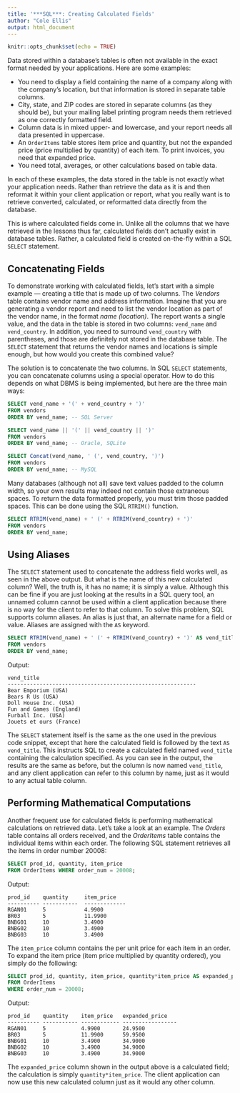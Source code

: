 ```yaml
---
title: '***SQL***: Creating Calculated Fields'
author: "Cole Ellis"
output: html_document
---
```


```r
knitr::opts_chunk$set(echo = TRUE)
```

Data stored within a database’s tables is often not available in the exact format needed by your applications. Here are some examples:

- You need to display a field containing the name of a company along with the company’s location, but that information is stored in separate table columns.
- City, state, and ZIP codes are stored in separate columns (as they should be), but your mailing label printing program needs them retrieved as one correctly formatted field.
- Column data is in mixed upper- and lowercase, and your report needs all data presented in uppercase.
- An `OrderItems` table stores item price and quantity, but not the expanded price (price multiplied by quantity) of each item. To print invoices, you need that expanded price.
- You need total, averages, or other calculations based on table data.

In each of these examples, the data stored in the table is not exactly what your application needs. Rather than retrieve the data as it is and then reformat it within your client application or report, what you really want is to retrieve converted, calculated, or reformatted data directly from the database.

This is where calculated fields come in. Unlike all the columns that we have retrieved in the lessons thus far, calculated fields don’t actually exist in database tables. Rather, a calculated field is created on-the-fly within a SQL `SELECT` statement.

## Concatenating Fields
To demonstrate working with calculated fields, let’s start with a simple example — creating a title that is made up of two columns.  The *Vendors* table contains vendor name and address information. Imagine that you are generating a vendor report and need to list the vendor location as part of the vendor name, in the format *name (location)*.
The report wants a single value, and the data in the table is stored in two columns: `vend_name` and `vend_country`. In addition, you need to surround `vend_country` with parentheses, and those are definitely not stored in the database table. The `SELECT` statement that returns the vendor names and locations is simple enough, but how would you create this combined value?

The solution is to concatenate the two columns. In SQL `SELECT` statements, you can concatenate columns using a special operator.  How to do this depends on what DBMS is being implemented, but here are the three main ways:
```sql
SELECT vend_name + '(' + vend_country + ')'
FROM vendors
ORDER BY vend_name; -- SQL Server

SELECT vend_name || '(' || vend_country || ')'
FROM vendors
ORDER BY vend_name; -- Oracle, SQLite

SELECT Concat(vend_name, ' (', vend_country, ')')
FROM vendors
ORDER BY vend_name; -- MySQL
```
Many databases (although not all) save text values padded to the column width, so your own results may indeed not contain those extraneous spaces. To return the data formatted properly, you must trim those padded spaces. This can be done using the SQL `RTRIM()` function.
```sql
SELECT RTRIM(vend_name) + ' (' + RTRIM(vend_country) + ')'
FROM vendors
ORDER BY vend_name;
```

## Using Aliases
The `SELECT` statement used to concatenate the address field works well, as seen in the above output. But what is the name of this new calculated column? Well, the truth is, it has no name; it is simply a value. Although this can be fine if you are just looking at the results in a SQL query tool, an unnamed column cannot be used within a client application because there is no way for the client to refer to that column.  To solve this problem, SQL supports column aliases. An alias is just that, an alternate name for a field or value. Aliases are assigned with the `AS` keyword. 
```sql
SELECT RTRIM(vend_name) + ' (' + RTRIM(vend_country) + ')' AS vend_titl
FROM vendors
ORDER BY vend_name;
```
Output:
```blank
vend_title
----------------------------------------------------------- 
Bear Emporium (USA)
Bears R Us (USA)
Doll House Inc. (USA)
Fun and Games (England)
Furball Inc. (USA)
Jouets et ours (France)
```
The `SELECT` statement itself is the same as the one used in the previous code snippet, except that here the calculated field is followed by the text `AS vend_title`. This instructs SQL to create a calculated field named `vend_title` containing the calculation specified. As you can see in the output, the results are the same as before, but the column is now named `vend_title`, and any client application can refer to this column by name, just as it would to any actual table column.

## Performing Mathematical Computations
Another frequent use for calculated fields is performing mathematical calculations on retrieved data. Let’s take a look at an example. The *Orders* table contains all orders received, and the *OrderItems* table contains the individual items within each order. The following SQL statement retrieves all the items in order number 20008:
```sql
SELECT prod_id, quantity, item_price
FROM OrderItems WHERE order_num = 20008;
```
Output:
```blank
prod_id    quantity     item_price
---------- -----------  -------------
RGAN01     5            4.9900
BR03       5            11.9900
BNBG01     10           3.4900
BNBG02     10           3.4900
BNBG03     10           3.4900
```
The `item_price` column contains the per unit price for each item in an order. To expand the item price (item price multiplied by quantity ordered), you simply do the following:
```sql
SELECT prod_id, quantity, item_price, quantity*item_price AS expanded_price 
FROM OrderItems
WHERE order_num = 20008;
```
Output:
```blank
prod_id    quantity    item_price   expanded_price
---------- ----------- ------------ ----------------- 
RGAN01     5           4.9900       24.9500
BR03       5           11.9900      59.9500
BNBG01     10          3.4900       34.9000
BNBG02     10          3.4900       34.9000
BNBG03     10          3.4900       34.9000
```
The `expanded_price` column shown in the output above is a calculated field; the calculation is simply `quantity*item_price`. The client application can now use this new calculated column just as it would any other column.
